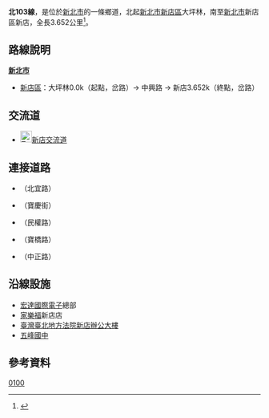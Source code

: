 {{Infobox TwRoad|
|Type=th
|Code=北103線
|Num=tp103
|Name=中興路
|Level=鄉道
|Length=3.652
|Start=[[新北市|新北市]][[新店區|新店區]]大坪林
|End=新北市新店區新店
|Junc=[[File:TWHW3.svg|20px]]{{TWFreewayIC|26|新店}}
}}

'''北103線'''，是位於[[新北市|新北市]]的一條鄉道，北起[[新北市|新北市]][[新店區|新店區]]大坪林，南至[[新北市|新北市]]新店區新店，全長3.652公里<ref>{{Cite web |url=http://spreadsheets.google.com/pub?key=0Avc0r7dng8JrdFF0YmRlSEl1dWhxVmJtR2hwZDFmcFE&gid=0 |title=臺北縣鄉道公路路線表 |accessdate=2013-07-03 |archive-date=2014-04-20 |archive-url=https://web.archive.org/web/20140420112137/https://spreadsheets.google.com/pub?key=0Avc0r7dng8JrdFF0YmRlSEl1dWhxVmJtR2hwZDFmcFE&gid=0 |dead-url=yes }}</ref>。

== 路線說明 ==
;'''[[新北市|新北市]]'''
*[[新店區|新店區]]：大坪林0.0k（起點，{{Jct|country=TWN|CH|106}}岔路）→ 中興路 → 新店3.652k（終點，{{Jct|country=TWN|PH|9}}岔路）

== 交流道 ==
*[[File:TWHW3.svg|23px]][[新店交流道|新店交流道]]

== 連接道路 ==
*{{Jct|country=TWN|PH|9}} （北宜路）
*{{Jct|country=TWN|CH|106}} （寶慶街）
*{{Jct|country=TWN|TRTP|96}} （民權路）
*{{Jct|country=TWN|TRTP|98}} （寶橋路）
*{{Jct|country=TWN|TRTP|101}} （中正路）

== 沿線設施 ==
* [[宏達國際電子|宏達國際電子]]總部
* [[家樂福|家樂福]]新店店
* [[臺灣臺北地方法院|臺灣臺北地方法院新店辦公大樓]]
* [[新北市立五峰國民中學|五峰國中]]

== 參考資料 ==
<references/>

{{新北市鄉道}}

[[Category:新北市區道|0100]]